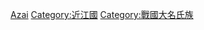 {{Catnav|頁面分類|人物|各國人物|日本人|日本氏族}}
{{Catnav|頁面分類|...|系譜學|姓氏|日本氏族}}
{{Catnav|頁面分類|...|家世與傳承|家族|日本氏族}}

[[Category:正親町三條家|Azai]]
[[Category:近江國|Category:近江國]]
[[Category:戰國大名氏族|Category:戰國大名氏族]]